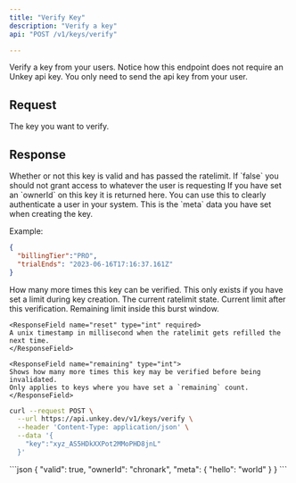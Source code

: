 ```yaml
---
title: "Verify Key"
description: "Verify a key"
api: "POST /v1/keys/verify"

---
```


Verify a key from your users. Notice how this endpoint does not require an Unkey api key. You only need to send the api key from your user.

## Request

<ParamField body="key" type="string" required>
The key you want to verify.
</ParamField>

## Response

<ResponseField name="valid" type="boolean" required>
  Whether or not this key is valid and has passed the ratelimit.
  If `false` you should not grant access to whatever the user is requesting
</ResponseField>
<ResponseField name="ownerId" type="string">
  If you have set an `ownerId` on this key it is returned here. You can use this to clearly authenticate a user in your system.
</ResponseField>


<ResponseField name="meta" type="object" >
This is the `meta` data you have set when creating the key.

Example:
```json
{
  "billingTier":"PRO",
  "trialEnds": "2023-06-16T17:16:37.161Z"
}
```

</ResponseField>

<ResponseField name="remaining" type="int">
  How many more times this key can be verified. This only exists if you have set a limit during key creation.
</ResponseField>


<ResponseField name="ratelimit" type="Object">
  The current ratelimit state.

  <Expandable title="properties">

  <ResponseField name="limit" type="int"  required>
  Current limit after this verification.

  </ResponseField>
  <ResponseField name="remaining" type="int" required>
  Remaining limit inside this burst window.


  </ResponseField>


    <ResponseField name="reset" type="int" required>
    A unix timestamp in millisecond when the ratelimit gets refilled the next time.
    </ResponseField>

 </Expandable>



</ResponseField>


    <ResponseField name="remaining" type="int">
    Shows how many more times this key may be verified before being invalidated.
    Only applies to keys where you have set a `remaining` count.
    </ResponseField>

<RequestExample>



```sh
curl --request POST \
  --url https://api.unkey.dev/v1/keys/verify \
  --header 'Content-Type: application/json' \
  --data '{
    "key":"xyz_AS5HDkXXPot2MMoPHD8jnL"
  }'
```





</RequestExample>

<ResponseExample>
```json
{
	"valid": true,
	"ownerId": "chronark",
	"meta": {
		"hello": "world"
	}
}
```


</ResponseExample>
